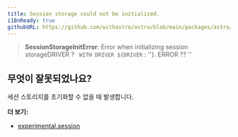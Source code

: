 ```yaml
---
title: Session storage could not be initialized.
i18nReady: true
githubURL: https://github.com/withastro/astro/blob/main/packages/astro/src/core/errors/errors-data.ts
---
```


> **SessionStorageInitError**: Error when initializing session storageDRIVER ? ` WITH DRIVER ${DRIVER` : ''}. ERROR ?? ''

## 무엇이 잘못되었나요?
세션 스토리지를 초기화할 수 없을 때 발생합니다.

**더 보기:**
-  [experimental.session](/ko/reference/experimental-flags/sessions/)


